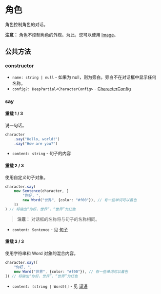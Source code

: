 
# 角色

<Cards num={2}>
    <Cards.Card
        title="句子"
        href="./character/sentence"
    />
    <Cards.Card
        title="单词"
        href="./character/word"
    />
</Cards>

角色控制角色的对话。

**注意：** 角色不控制角色的外观。为此，您可以使用 [Image](./image)。

## 公共方法

### constructor

- `name: string | null` - 如果为 null，则为旁白。旁白不在对话框中显示任何名称。
- `config?: DeepPartial<CharacterConfig>` - [CharacterConfig](../types/CharacterConfig)

### say

#### 重载 1 / 3

说一句话。

```typescript
character
    .say("Hello, world!")
    .say("How are you?")
```

- `content: string` - 句子的内容

#### 重载 2 / 3

使用自定义句子对象。

```typescript
character.say(
    new Sentence(character, [
        "你好, ",
        new Word("世界", {color: "#f00"}), // 有一些单词可以着色
    ])
) // 将输出“你好，世界”，“世界”为红色
```

> **注意：** 对话框的名称将与句子的名称相同。

- `content: Sentence` - 见 [句子](./character/sentence)

#### 重载 3 / 3

使用字符串和 Word 对象的混合内容。

```typescript
character.say([
    "你好, ",
    new Word("世界", {color: "#f00"}), // 有一些单词可以着色
]) // 将输出“你好，世界”，“世界”为红色
```

- `content: (string | Word)[]` - 见 [词语](./character/word)

